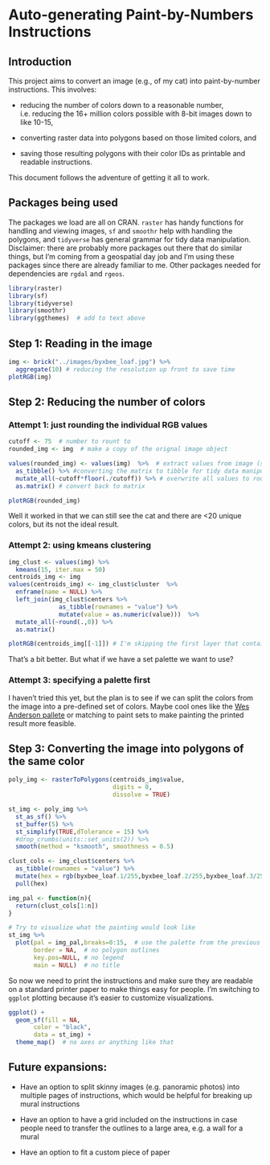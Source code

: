 # Auto-generating Paint-by-Numbers Instructions {#paintByNumbers}

## Introduction

This project aims to convert an image (e.g., of my cat) into paint-by-number instructions. This involves:

* reducing the number of colors down to a reasonable number, i.e. reducing the 16+ million colors possible with 8-bit images down to like 10-15,

* converting raster data into polygons based on those limited colors, and

* saving those resulting polygons with their color IDs as printable and readable instructions.

This document follows the adventure of getting it all to work.

## Packages being used

The packages we load are all on CRAN. `raster` has handy functions for handling and viewing images, `sf` and `smoothr` help with handling the polygons, and `tidyverse` has general grammar for tidy data manipulation. Disclaimer: there are probably more packages out there that do similar things, but I'm coming from a geospatial day job and I'm using these packages since there are already familiar to me. Other packages needed for dependencies are `rgdal` and `rgeos`.

```r
library(raster)
library(sf)
library(tidyverse)
library(smoothr)
library(ggthemes)  # add to text above
```

## Step 1: Reading in the image

```r
img <- brick("../images/byxbee_loaf.jpg") %>% 
  aggregate(10) # reducing the resolution up front to save time
plotRGB(img)
```

## Step 2: Reducing the number of colors

### Attempt 1: just rounding the individual RGB values

```r
cutoff <- 75  # number to rount to
rounded_img <- img  # make a copy of the orignal image object

values(rounded_img) <- values(img)  %>%  # extract values from image (strip spatial component)
  as_tibble() %>% #converting the matrix to tibble for tidy data manipulation
  mutate_all(~cutoff*floor(./cutoff)) %>% # overwrite all values to rounded down values to cutoff
  as.matrix() # convert back to matrix

plotRGB(rounded_img)
```

Well it worked in that we can still see the cat and there are <20 unique colors, but its not the ideal result. 

### Attempt 2: using kmeans clustering 
```r
img_clust <- values(img) %>%
  kmeans(15, iter.max = 50)
centroids_img <- img
values(centroids_img) <- img_clust$cluster  %>%
  enframe(name = NULL) %>%
  left_join(img_clust$centers %>% 
              as_tibble(rownames = "value") %>%
              mutate(value = as.numeric(value)))  %>%
  mutate_all(~round(.,0)) %>%
  as.matrix()

plotRGB(centroids_img[[-1]]) # I'm skipping the first layer that contains the cluster ID
```

That's a bit better. But what if we have a set palette we want to use? 

### Attempt 3: specifying a palette first

I haven't tried this yet, but the plan is to see if we can split the colors from the image into a pre-defined set of colors. Maybe cool ones like the [Wes Anderson pallete](https://github.com/karthik/wesanderson) or matching to paint sets to make painting the printed result more feasible. 

## Step 3: Converting the image into polygons of the same color
```r
poly_img <- rasterToPolygons(centroids_img$value,
                             digits = 0,
                             dissolve = TRUE)
```

```r
st_img <- poly_img %>%
  st_as_sf() %>%
  st_buffer(5) %>%
  st_simplify(TRUE,dTolerance = 15) %>% 
  #drop_crumbs(units::set_units(2)) %>%
  smooth(method = "ksmooth", smoothness = 0.5) 

clust_cols <- img_clust$centers %>% 
  as_tibble(rownames = "value") %>%
  mutate(hex = rgb(byxbee_loaf.1/255,byxbee_loaf.2/255,byxbee_loaf.3/255)) %>%
  pull(hex)

img_pal <- function(n){
  return(clust_cols[1:n])
}

# Try to visualize what the painting would look like
st_img %>%
  plot(pal = img_pal,breaks=0:15,  # use the palette from the previous section
       border = NA,  # no polygon outlines 
       key.pos=NULL, # no legend
       main = NULL)  # no title
```

So now we need to print the instructions and make sure they are readable on a standard printer paper to make things easy for people. I'm switching to `ggplot` plotting because it's easier to customize visualizations.
```r
ggplot() +
  geom_sf(fill = NA,
       color = "black",
       data = st_img) +
  theme_map()  # no axes or anything like that
```

## Future expansions:

 * Have an option to split skinny images (e.g. panoramic photos) into multiple pages of instructions, which would be helpful for breaking up mural instructions
 
 * Have an option to have a grid included on the instructions in case people need to transfer the outlines to a large area, e.g. a wall for a mural
 
 * Have an option to fit a custom piece of paper